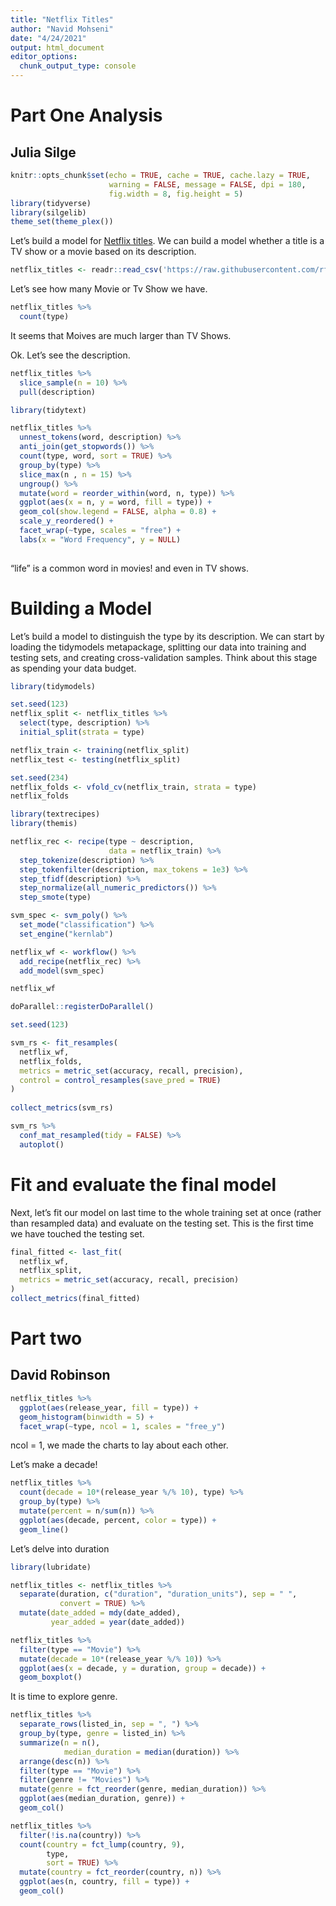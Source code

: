 ```yaml
---
title: "Netflix Titles"
author: "Navid Mohseni"
date: "4/24/2021"
output: html_document
editor_options: 
  chunk_output_type: console
---
```


# Part One Analysis
## Julia Silge

```r
knitr::opts_chunk$set(echo = TRUE, cache = TRUE, cache.lazy = TRUE, 
                      warning = FALSE, message = FALSE, dpi = 180, 
                      fig.width = 8, fig.height = 5)
library(tidyverse)
library(silgelib)
theme_set(theme_plex())
```

Let's build a model for [Netflix titles](https://github.com/rfordatascience/tidytuesday/blob/master/data/2021/2021-04-20/readme.md). We can build a model whether a title is a TV show or a movie based on its description. 

```r
netflix_titles <- readr::read_csv('https://raw.githubusercontent.com/rfordatascience/tidytuesday/master/data/2021/2021-04-20/netflix_titles.csv')
```


Let's see how many Movie or Tv Show we have.
```r
netflix_titles %>% 
  count(type)
```

It seems that Moives are much larger than TV Shows.

Ok. Let's see the description.
```r
netflix_titles %>% 
  slice_sample(n = 10) %>% 
  pull(description)
```


```r
library(tidytext)

netflix_titles %>% 
  unnest_tokens(word, description) %>% 
  anti_join(get_stopwords()) %>% 
  count(type, word, sort = TRUE) %>% 
  group_by(type) %>% 
  slice_max(n , n = 15) %>% 
  ungroup() %>% 
  mutate(word = reorder_within(word, n, type)) %>% 
  ggplot(aes(x = n, y = word, fill = type)) + 
  geom_col(show.legend = FALSE, alpha = 0.8) + 
  scale_y_reordered() + 
  facet_wrap(~type, scales = "free") +
  labs(x = "Word Frequency", y = NULL)
  
```

"life" is a common word in movies! and even in TV shows.

# Building a Model

Let's build  a model to distinguish the type by its description.
We can start by loading the tidymodels metapackage, splitting our data into training and testing sets, and creating cross-validation samples. Think about this stage as spending your data budget.
```r
library(tidymodels)

set.seed(123)
netflix_split <- netflix_titles %>% 
  select(type, description) %>% 
  initial_split(strata = type)

netflix_train <- training(netflix_split)
netflix_test <- testing(netflix_split)

set.seed(234)
netflix_folds <- vfold_cv(netflix_train, strata = type)
netflix_folds
```

```r
library(textrecipes)
library(themis)

netflix_rec <- recipe(type ~ description,
                      data = netflix_train) %>% 
  step_tokenize(description) %>% 
  step_tokenfilter(description, max_tokens = 1e3) %>% 
  step_tfidf(description) %>% 
  step_normalize(all_numeric_predictors()) %>% 
  step_smote(type)

svm_spec <- svm_poly() %>% 
  set_mode("classification") %>% 
  set_engine("kernlab")

netflix_wf <- workflow() %>% 
  add_recipe(netflix_rec) %>% 
  add_model(svm_spec)

netflix_wf

```

```r
doParallel::registerDoParallel()

set.seed(123)

svm_rs <- fit_resamples(
  netflix_wf, 
  netflix_folds,
  metrics = metric_set(accuracy, recall, precision),
  control = control_resamples(save_pred = TRUE)
)
 
collect_metrics(svm_rs) 
```

```r
svm_rs %>% 
  conf_mat_resampled(tidy = FALSE) %>% 
  autoplot()
```




# Fit and evaluate the final model

Next, let’s fit our model on last time to the whole training set at once (rather than resampled data) and evaluate on the testing set. This is the first time we have touched the testing set.


```r
final_fitted <- last_fit(
  netflix_wf,
  netflix_split,
  metrics = metric_set(accuracy, recall, precision)
)
collect_metrics(final_fitted)
```



# Part two 
## David Robinson

```r
netflix_titles %>% 
  ggplot(aes(release_year, fill = type)) + 
  geom_histogram(binwidth = 5) + 
  facet_wrap(~type, ncol = 1, scales = "free_y") 
```
ncol = 1, we made the charts to lay about each other.


Let's make a decade!
```r
netflix_titles %>% 
  count(decade = 10*(release_year %/% 10), type) %>% 
  group_by(type) %>% 
  mutate(percent = n/sum(n)) %>% 
  ggplot(aes(decade, percent, color = type)) + 
  geom_line()
```

Let's delve into duration
```r

library(lubridate)

netflix_titles <- netflix_titles %>% 
  separate(duration, c("duration", "duration_units"), sep = " ", 
           convert = TRUE) %>% 
  mutate(date_added = mdy(date_added),
         year_added = year(date_added))

netflix_titles %>% 
  filter(type == "Movie") %>% 
  mutate(decade = 10*(release_year %/% 10)) %>% 
  ggplot(aes(x = decade, y = duration, group = decade)) + 
  geom_boxplot()
```

It is time to explore genre.
```r
netflix_titles %>% 
  separate_rows(listed_in, sep = ", ") %>% 
  group_by(type, genre = listed_in) %>% 
  summarize(n = n(),
            median_duration = median(duration)) %>% 
  arrange(desc(n)) %>% 
  filter(type == "Movie") %>% 
  filter(genre != "Movies") %>% 
  mutate(genre = fct_reorder(genre, median_duration)) %>% 
  ggplot(aes(median_duration, genre)) + 
  geom_col()
```



```r
netflix_titles %>% 
  filter(!is.na(country)) %>% 
  count(country = fct_lump(country, 9), 
        type, 
        sort = TRUE) %>% 
  mutate(country = fct_reorder(country, n)) %>% 
  ggplot(aes(n, country, fill = type)) + 
  geom_col()
```
























